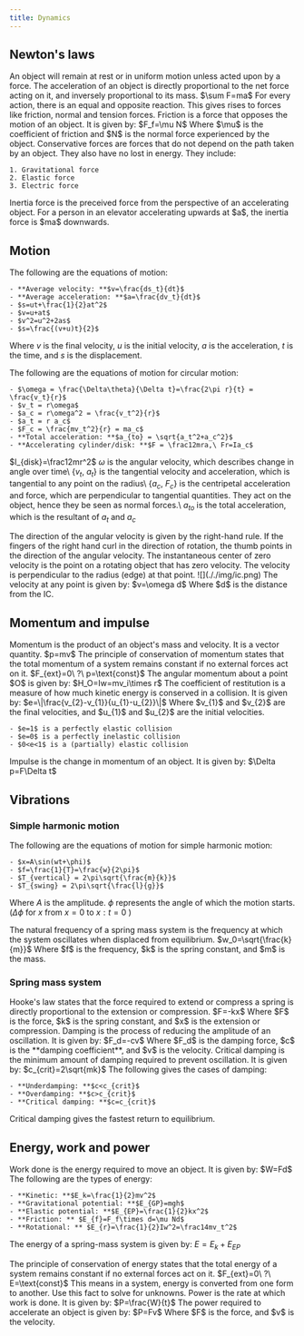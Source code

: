 ```yaml
---
title: Dynamics
---
```



## Newton's laws


<Block variant="primary" title="Newton's first law">
An object will remain at rest or in uniform motion unless acted upon by a force.
</Block>



<Block variant="primary" title="Newton's second law">
The acceleration of an object is directly proportional to the net force acting on it, and inversely proportional to its mass.
$\sum F=ma$
</Block>



<Block variant="primary" title="Newton's third law">
For every action, there is an equal and opposite reaction. This gives rises to forces like friction, normal and tension forces.
</Block>



<Block variant="knowledge" title="Friction">
Friction is a force that opposes the motion of an object. It is given by:
$F_f=\mu N$
Where $\mu$ is the coefficient of friction and $N$ is the normal force experienced by the object.
</Block>



<Block variant="knowledge" title="Conservative force">
Conservative forces are forces that do not depend on the path taken by an object. They also have no lost in energy. They include:

    1. Gravitational force
    2. Elastic force
    3. Electric force
</Block>



<Block variant="knowledge" title="Inertia force">
Inertia force is the preceived force from the perspective of an accelerating object.
<BlockSep />
For a person in an elevator accelerating upwards at $a$, the inertia force is $ma$ downwards.
</Block>



## Motion


<Block variant="secondary" title="Motion equations">
The following are the equations of motion:

    - **Average velocity: **$v=\frac{ds_t}{dt}$
    - **Average acceleration: **$a=\frac{dv_t}{dt}$
    - $s=ut+\frac{1}{2}at^2$
    - $v=u+at$
    - $v^2=u^2+2as$
    - $s=\frac{(v+u)t}{2}$
Where $v$ is the final velocity, $u$ is the initial velocity, $a$ is the acceleration, $t$ is the time, and $s$ is the displacement.
</Block>



<Block variant="secondary" title="Circular  motion">
The following are the equations of motion for circular motion:

    - $\omega = \frac{\Delta\theta}{\Delta t}=\frac{2\pi r}{t} = \frac{v_t}{r}$
    - $v_t = r\omega$
    - $a_c = r\omega^2 = \frac{v_t^2}{r}$
    - $a_t = r a_c$
    - $F_c = \frac{mv_t^2}{r} = ma_c$
    - **Total acceleration: **$a_{to} = \sqrt{a_t^2+a_c^2}$
    - **Accelerating cylinder/disk: **$F = \frac12mra,\ Fr=Ia_c$
$I_{disk}=\frac12mr^2$
<BlockSep />
$\omega$ is the angular velocity, which describes change in angle over time\\
$\{v_t,\ a_t\}$ is the tangential velocity and acceleration, which is tangential to any point on the radius\\
$\{a_c,\ F_c\}$ is the centripetal acceleration and force, which are perpendicular to tangential quantities. They act on the object, hence they be seen as normal forces.\\
$a_{to}$ is the total acceleration, which is the resultant of $a_t$ and $a_c$
</Block>



<Block variant="knowledge" title="Direction of angular velocity">
The direction of the angular velocity is given by the right-hand rule. If the fingers of the right hand curl in the direction of rotation, the thumb points in the direction of the angular velocity.
</Block>



<Block variant="knowledge" title="Instantaneous center of zero velocity">
The instantaneous center of zero velocity is the point on a rotating object that has zero velocity. The velocity is perpendicular to the radius (edge) at that point.
![](././img/ic.png)
The velocity at any point is given by:
$v=\omega d$
Where $d$ is the distance from the IC.
</Block>



## Momentum and impulse



<Block variant="primary" title="Momentum and conservation of momentum">
Momentum is the product of an object's mass and velocity. It is a vector quantity.
$p=mv$
The principle of conservation of momentum states that the total momentum of a system remains constant if no external forces act on it.
$F_{ext}=0\ ?\ p=\text{const}$
The angular momentum about a point $O$ is given by:
$H_O=Iw=mv_i\times r$
</Block>



<Block variant="secondary" title="Coefficient of restitution">
The coefficient of restitution is a measure of how much kinetic energy is conserved in a collision. It is given by:
$e=\|\frac{v_{2}-v_{1}}{u_{1}-u_{2}}\|$
Where $v_{1}$ and $v_{2}$ are the final velocities, and $u_{1}$ and $u_{2}$ are the initial velocities.

    - $e=1$ is a perfectly elastic collision
    - $e=0$ is a perfectly inelastic collision
    - $0<e<1$ is a (partially) elastic collision
</Block>



<Block variant="primary" title="Impulse (impact)">
Impulse is the change in momentum of an object. It is given by:
$\Delta p=F\Delta t$
</Block>



## Vibrations



### Simple harmonic motion


<Block variant="secondary" title="Simple Harmonic Motion equations">
The following are the equations of motion for simple harmonic motion:

    - $x=A\sin(wt+\phi)$
    - $f=\frac{1}{T}=\frac{w}{2\pi}$
    - $T_{vertical} = 2\pi\sqrt{\frac{m}{k}}$
    - $T_{swing} = 2\pi\sqrt{\frac{l}{g}}$
Where $A$ is the amplitude. $\phi$ represents the angle of which the motion starts. ($\Delta\phi$ for $x$ from $x=0$ to $x:t=0$ )
</Block>



<Block variant="primary" title="Natural frequency">
The natural frequency of a spring mass system is the frequency at which the system oscillates when displaced from equilibrium.
$w_0=\sqrt{\frac{k}{m}}$
Where $f$ is the frequency, $k$ is the spring constant, and $m$ is the mass.
</Block>



### Spring mass system



<Block variant="primary" title="Hooke's law">
Hooke's law states that the force required to extend or compress a spring is directly proportional to the extension or compression.
$F=-kx$
Where $F$ is the force, $k$ is the spring constant, and $x$ is the extension or compression.
</Block>



<Block variant="primary" title="Damping & damping coefficient">
Damping is the process of reducing the amplitude of an oscillation. It is given by:
$F_d=-cv$
Where $F_d$ is the damping force, $c$ is the **damping coefficient**, and $v$ is the velocity.
</Block>



<Block variant="secondary" title="Critical damping">
Critical damping is the minimum amount of damping required to prevent oscillation. It is given by:
$c_{crit}=2\sqrt{mk}$
The following gives the cases of damping:

    - **Underdamping: **$c<c_{crit}$
    - **Overdamping: **$c>c_{crit}$
    - **Critical damping: **$c=c_{crit}$
Critical damping gives the fastest return to equilibrium.
</Block>



## Energy, work and power



<Block variant="primary" title="Work">
Work done is the energy required to move an object. It is given by:
$W=Fd$
</Block>



<Block variant="secondary" title="Energy">
The following are the types of energy:

    - **Kinetic: **$E_k=\frac{1}{2}mv^2$
    - **Gravitational potential: **$E_{GP}=mgh$
    - **Elastic potential: **$E_{EP}=\frac{1}{2}kx^2$
    - **Friction: ** $E_{f}=F_f\times d=\mu Nd$
    - **Rotational: ** $E_{r}=\frac{1}{2}Iw^2=\frac14mv_t^2$
The energy of a spring-mass system is given by:
$E=E_k+E_{EP}$
</Block>



<Block variant="secondary" title="Conversation of energy">
The principle of conservation of energy states that the total energy of a system remains constant if no external forces act on it.
$F_{ext}=0\ ?\ E=\text{const}$
This means in a system, energy is converted from one form to another. Use this fact to solve for unknowns.
</Block>



<Block variant="primary" title="Power">
Power is the rate at which work is done. It is given by:
$P=\frac{W}{t}$
</Block>



<Block variant="secondary" title="Power and acceleration">
The power required to accelerate an object is given by:
$P=Fv$
Where $F$ is the force, and $v$ is the velocity.
</Block>